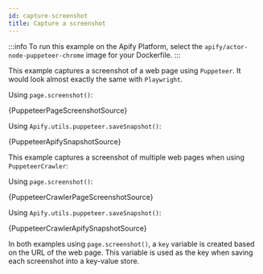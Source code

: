 ```yaml
---
id: capture-screenshot
title: Capture a screenshot
---
```




:::info
To run this example on the Apify Platform, select the `apify/actor-node-puppeteer-chrome` image for your Dockerfile.
:::

This example captures a screenshot of a web page using `Puppeteer`. It would look almost exactly the same with `Playwright`.

<Tabs>
<TabItem value="pagescreenshot" label="PageScreenshot" default>

Using `page.screenshot()`:

<CodeBlock className="language-js">
	{PuppeteerPageScreenshotSource}
</CodeBlock>

</TabItem>

<TabItem value="apifysnapshot" label="ApifySnapshot" default>

Using `Apify.utils.puppeteer.saveSnapshot()`:

<CodeBlock className="language-js">
	{PuppeteerApifySnapshotSource}
</CodeBlock>

</TabItem>
</Tabs>

This example captures a screenshot of multiple web pages when using `PuppeteerCrawler`:

<Tabs>
<TabItem value="pagescreenshot" label="PageScreenshot" default>

Using `page.screenshot()`:

<CodeBlock className="language-js">
	{PuppeteerCrawlerPageScreenshotSource}
</CodeBlock>

</TabItem>

<TabItem value="apifysnapshot" label="ApifySnapshot" default>

Using `Apify.utils.puppeteer.saveSnapshot()`:

<CodeBlock className="language-js">
	{PuppeteerCrawlerApifySnapshotSource}
</CodeBlock>

</TabItem>
</Tabs>

In both examples using `page.screenshot()`, a `key` variable is created based on the URL of the web page.
 This variable is used as the key when saving each screenshot into a key-value store.
